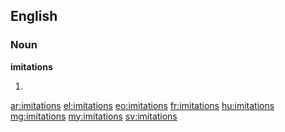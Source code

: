 ==English==

===Noun===
'''imitations'''

#{{plural of|imitation}}

[[ar:imitations]]
[[el:imitations]]
[[eo:imitations]]
[[fr:imitations]]
[[hu:imitations]]
[[mg:imitations]]
[[my:imitations]]
[[sv:imitations]]